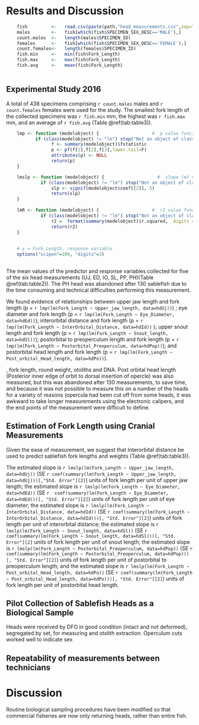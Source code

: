 # Results and Discussion

```r

    fish         <-   read.csv(paste(path,"head_measurements.csv",sep=""), header = T)  # master data
    males        <-   fish[which(fish$SPECIMEN_SEX_DESC=='MALE'),]
    count.males  <-   length(males$SPECIMEN_ID)
    females      <-   fish[which(fish$SPECIMEN_SEX_DESC=='FEMALE'),]
    count.females<-   length(females$SPECIMEN_ID)
    fish.min     <-   min(fish$Fork_Length)
    fish.max     <-   max(fish$Fork_Length)
    fish.avg     <-   mean(fish$Fork_Length)
    
```

##  Experimental Study 2016

A total of 438 specimens comprising `r count.males` males and `r count.females` females were used for the study.  The smallest fork length of the collected specimens was `r fish.min` mm, the highest was `r fish.max` mm, and an average of `r fish.avg` (Table \@ref(tab:table3)).  


```r

    lmp <- function (modelobject) {                    #  p value function
           if (class(modelobject) != "lm") stop("Not an object of class 'lm' ")
                 f <- summary(modelobject)$fstatistic
                 p <- pf(f[1],f[2],f[3],lower.tail=F)
                 attributes(p) <- NULL
                 return(p)
    }

    lmslp <- function (modelobject) {                    #  slope (m) value function
             if (class(modelobject) != "lm") stop("Not an object of class 'lm' ")
                 slp <- signif(modelobject$coef[[2]], 5)
                 return(slp)
    }
    
    lmR <- function (modelobject) {                    #  r2 value function
             if (class(modelobject) != "lm") stop("Not an object of class 'lm' ")
                 r2 =  format(summary(modelobject)$r.squared,  digits = 3)
                 return(r2)
    }
    
    
    # y = Fork_Length, response variable
    options("scipen"=100, "digits"=3)
    

```    


The mean values of the predictor and response variables collected for five of the six head measurements (UJ, ED, IO, SL, PP, PH)(Table \@ref(tab:table2)).  The PH head was abandoned after 130 sablefish due to the time consuming and technical difficulties performing this measurement.

We found evidence of relationships between upper jaw length and fork length (p = `r lmp(lm(Fork_Length ~ Upper_jaw_length, data=hdUj))`) ; eye diameter and fork length (p = `r lmp(lm(Fork_Length ~ Eye_Diameter, data=hdEd))`); interorbital distance and fork length (p = `r lmp(lm(Fork_Length ~ InterOrbital_Distance, data=hdId))` ); upper snout length and fork length (p = `r lmp(lm(Fork_Length ~ Snout_length, data=hdSl))`); postorbital to preoperculum length and fork length (p = `r lmp(lm(Fork_Length ~ Postorbital_Preoperculum, data=hdPop))`); and postorbital head length and fork length (p = `r lmp(lm(Fork_Length ~ Post_orbital_Head_length, data=hdPo))`).

,  fork length, round weight, otoliths and DNA. 
Post orbital head length (Posterior inner edge of orbit to dorsal insertion of opercle) was also measured, but this was abandoned after 130 measurements, to save time, and because it was not possible to measure this on a number of the heads for a variety of reasons (opercula had been cut off from some heads, it was awkward to take longer measurements using the electronic calipers, and the end points of the measurement were difficult to define.  


## Estimation of Fork Length using Cranial Measurements




Given the ease of measurement, we suggest that Interorbital distance be used to predict sablefish fork lengths and weights (Table \@ref(tab:table3)). 



The estimated slope is `r lmslp(lm(Fork_Length ~ Upper_jaw_length, data=hdUj))` (SE `r coef(summary(lm(Fork_Length ~ Upper_jaw_length, data=hdUj)))[,"Std. Error"][2]`) units of fork length per unit of upper jaw length; the estimated slope is `r lmslp(lm(Fork_Length ~ Eye_Diameter, data=hdEd))` (SE `r  coef(summary(lm(Fork_Length ~ Eye_Diameter, data=hdEd)))[, "Std. Error"][2]`) units of fork length per unit of eye diameter; the estimated slope is `r lmslp(lm(Fork_Length ~ InterOrbital_Distance, data=hdId))` (SE `r coef(summary(lm(Fork_Length ~ InterOrbital_Distance, data=hdId)))[, "Std. Error"][2]`) units of fork length per unit of interorbital distance; the estimated slope is `r lmslp(lm(Fork_Length ~ Snout_length, data=hdSl))` (SE `r coef(summary(lm(Fork_Length ~ Snout_length, data=hdSl)))[, "Std. Error"][2]` units of fork length per unit of snout length; the estimated slope is `r lmslp(lm(Fork_Length ~ Postorbital_Preoperculum, data=hdPop))` (SE `r coef(summary(lm(Fork_Length ~ Postorbital_Preoperculum, data=hdPop)))[, "Std. Error"][2]`) units of fork length per unit of postorbital to preoperculum length; and the estimated slope is `r lmslp(lm(Fork_Length ~ Post_orbital_Head_length, data=hdPo))` (SE `r coef(summary(lm(Fork_Length ~ Post_orbital_Head_length, data=hdPo)))[, "Std. Error"][2]`) units of fork length per unit of postorbital head length.

##  Pilot Collection of Sablefish Heads as a Biological Sample

Heads were received by DFO in good condition (intact and not deformed), segregated by set, for measuring and otolith extraction.  Operculum cuts worked well to indicate sex

##  Repeatability of measurements between technicians

# Discussion

Routine biological sampling procedures have been modified so that commercial fisheries are now only returning heads, rather than entire fish.   

\clearpage